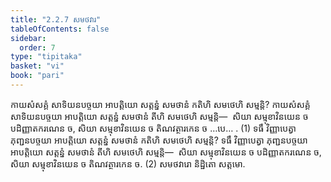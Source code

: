 ```yaml
---
title: "2.2.7 សមថវារ"
tableOfContents: false
sidebar:
  order: 7
type: "tipitaka"
basket: "vi"
book: "pari"
---
```



<DynamicBreadcrumb />

<Division number="255" book="pari">

<Paragraph number="1067" book="pari">
កាយសំសគ្គំ សាទិយនបច្ចយា អាបត្តិយោ សត្តន្នំ សមថានំ កតិហិ សមថេហិ សម្មន្តិ? កាយសំសគ្គំ សាទិយនបច្ចយា អាបត្តិយោ សត្តន្នំ សមថានំ តីហិ សមថេហិ សម្មន្តិ—  សិយា សម្មុខាវិនយេន ច បដិញ្ញាតករណេន ច, សិយា សម្មុខាវិនយេន ច តិណវត្ថារកេន ច …បេ… . (1)
</Paragraph>

<Paragraph number="1068" book="pari">
ទធឹ វិញ្ញាបេត្វា ភុញ្ជនបច្ចយា អាបត្តិយោ សត្តន្នំ សមថានំ កតិហិ សមថេហិ សម្មន្តិ? ទធឹ វិញ្ញាបេត្វា ភុញ្ជនបច្ចយា អាបត្តិយោ សត្តន្នំ សមថានំ តីហិ សមថេហិ សម្មន្តិ—  សិយា សម្មុខាវិនយេន ច បដិញ្ញាតករណេន ច, សិយា សម្មុខាវិនយេន ច តិណវត្ថារកេន ច. (2)

</Paragraph>
</Division>

<Paragraph number="1069" type="center" book="pari">
សមថវារោ និដ្ឋិតោ សត្តមោ.
</Paragraph>